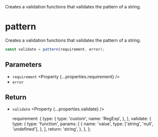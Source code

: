 
<Title>pattern</Title>
<Description>
  Creates a validation functions that validates the pattern of a string.
</Description>

# pattern

Creates a validation functions that validates the pattern of a string.

```ts
const validate = pattern(requirement, error);
```

## Parameters

- `requirement` <Property {...properties.requirement} />
- `error` <Property type="string" />

## Return

- `validate` <Property {...properties.validate} />

  requirement: {
    type: {
      type: 'custom',
      name: 'RegExp',
    },
  },
  validate: {
    type: {
      type: 'function',
      params: [
        {
          name: 'value',
          type: ['string', 'null', 'undefined'],
        },
      ],
      return: 'string',
    },
  },
};

